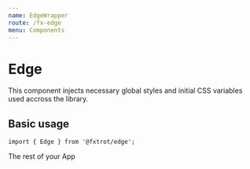 ```yaml
---
name: EdgeWrapper
route: /fx-edge
menu: Components
---
```



# Edge

This component injects necessary global styles and initial CSS variables used accross the library.

## Basic usage

```tsx
import { Edge } from '@fxtrot/edge';
```

<Playground>
  <Edge>
    <div>The rest of your App</div>
  </Edge>
</Playground>
